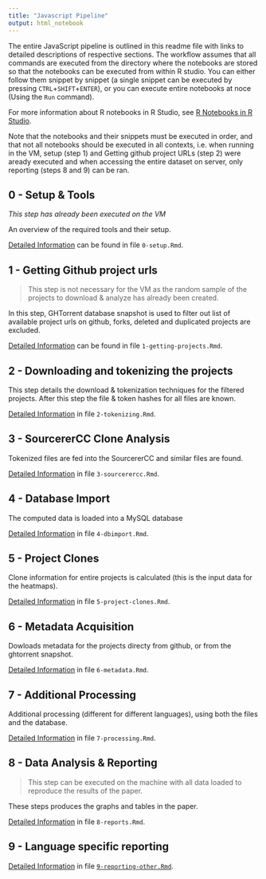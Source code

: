 ```yaml
---
title: "Javascript Pipeline"
output: html_notebook
---
```


The entire JavaScript pipeline is outlined in this readme file with links to detailed descriptions of respective sections. The workflow assumes that all commands are executed from the directory where the notebooks are stored so that the notebooks can be executed from within R studio. You can either follow them snippet by snippet (a single snippet can be executed by pressing `CTRL`+`SHIFT`+`ENTER`), or you can execute entire notebooks at noce (Using the `Run` command).

For more information about R notebooks in R Studio, see [R Notebooks in R Studio](http://rmarkdown.rstudio.com/r_notebooks.html).

Note that the notebooks and their snippets must be executed in order, and that not all notebooks should be executed in all contexts, i.e. when running in the VM, setup (step 1) and Getting github project URLs (step 2) were aready executed and when accessing the entire dataset on server, only reporting (steps 8 and 9) can be ran. 

## 0 - Setup & Tools

*This step has already been executed on the VM*

An overview of the required tools and their setup. 

[Detailed Information](0-setup.nb.html) can be found in file `0-setup.Rmd`.

## 1 - Getting Github project urls

> This step is not necessary for the VM as the random sample of the projects to download & analyze has already been created. 

In this step, GHTorrent database snapshot is used to filter out list of available project urls on github, forks, deleted and duplicated projects are excluded. 

[Detailed Information](1-getting-projects.nb.html) can be found in file `1-getting-projects.Rmd`.

## 2 - Downloading and tokenizing the projects

This step details the download & tokenization techniques for the filtered projects. After this step the file & token hashes for all files are known. 

[Detailed Information](2-tokenizing.nb.html) in file `2-tokenizing.Rmd`.

## 3 - SourcererCC Clone Analysis

Tokenized files are fed into the SourcererCC and similar files are found. 

[Detailed Information](3-sourcerercc.nb.html) in file `3-sourcerercc.Rmd`.

## 4 - Database Import

The computed data is loaded into a MySQL database

[Detailed Information](4-dbimport.nb.html) in file `4-dbimport.Rmd`.

## 5 - Project Clones

Clone information for entire projects is calculated (this is the input data for the heatmaps). 

[Detailed Information](5-project-clones.nb.html) in file `5-project-clones.Rmd`.

## 6 - Metadata Acquisition

Dowloads metadata for the projects directy from github, or from the ghtorrent snapshot.

[Detailed Information](6-metadata.nb.html) in file `6-metadata.Rmd`.

## 7 - Additional Processing

Additional processing (different for different languages), using both the files and the database.

[Detailed Information](7-processing.nb.html) in file `7-processing.Rmd`.


## 8 - Data Analysis & Reporting

> This step can be executed on the machine with all data loaded to reproduce the results of the paper.

These steps produces the graphs and tables in the paper. 

[Detailed Information](8-reports.nb.html) in file `8-reports.Rmd`.


## 9 - Language specific reporting

[Detailed Information](9-reporting-other.nb.html) in file [`9-reporting-other.Rmd`](9-reporting-other.Rmd).

